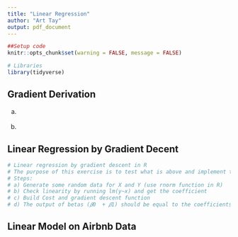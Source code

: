 ```yaml
---
title: "Linear Regression"
author: "Art Tay"
output: pdf_document
---
```


```r
##Setup code
knitr::opts_chunk$set(warning = FALSE, message = FALSE)

# Libraries
library(tidyverse)
```

## Gradient Derivation
a)
\begin{align*}
\dfrac{\partial}{\partial \beta_0}\frac{1}{2m}
\left[\sum_{i = 0}^{m} (\beta_0 + \beta_1 y^{(i)} - y^{(i)})^2\right] &= \\
\end{align*}

b)
\begin{align*}
\dfrac{\partial}{\partial \beta_1}\frac{1}{2m}
\left[\sum_{i = 0}^{m} (\beta_0 + \beta_1 y^{(i)} - y^{(i)})^2\right] &= \\
\end{align*}

## Linear Regression by Gradient Decent
```r
# Linear regression by gradient descent in R
# The purpose of this exercise is to test what is above and implement that in R.
# Steps:
# a) Generate some random data for X and Y (use rnorm function in R)
# b) Check linearity by running lm(y~x) and get the coefficient
# c) Build Cost and gradient descent function
# d) The output of betas (𝛽0  + 𝛽1) should be equal to the coefficients above
```

## Linear Model on Airbnb Data

